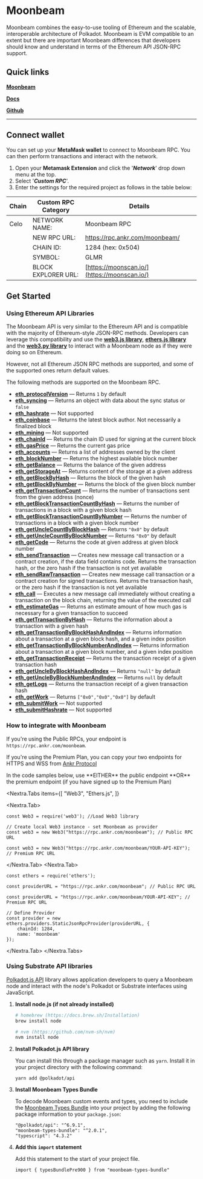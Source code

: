 
# Moonbeam

Moonbeam combines the easy-to-use tooling of Ethereum and the scalable, interoperable architecture of Polkadot.
Moonbeam is EVM compatible to an extent but there are important Moonbeam differences that developers should know and understand in terms of the Ethereum API JSON-RPC support.

## Quick links

[**Moonbeam**](https://moonbeam.foundation/)

[**Docs**](https://docs.moonbeam.network/)

[**Github**](https://github.com/PureStake/moonbeam)

---

## Connect wallet

You can set up your **MetaMask wallet** to connect to Moonbeam RPC. You can then perform transactions and interact with the network.

1. Open your **Metamask Extension** and click the '_**Network**_' drop down menu at the top.
2. Select '_**Custom RPC**_'.
3. Enter the settings for the required project as follows in the table below:


| **Chain** | **Custom RPC Category** | **Details**                                            |
| --------- | ----------------------- | ------------------------------------------------------ |
| Celo      | NETWORK NAME:           | Moonbeam RPC                                               |
|           | NEW RPC URL:            | https://rpc.ankr.com/moonbeam/                             |
|           | CHAIN ID:               | 1284 (hex: 0x504)                                                 |
|           | SYMBOL:                 | GLMR                                                  |
|           | BLOCK EXPLORER URL:     | [https://moonscan.io/](https://moonscan.io/) |

## Get Started

### Using Ethereum API Libraries

The Moonbeam API is very similar to the Ethereum API and is compatible with the majority of Ethereum-style JSON-RPC methods. Developers can leverage this compatibility and use the [**web3.js library**](https://web3js.readthedocs.io/en/v1.7.3/), [**ethers.js library**](https://docs.ethers.io/) and the [**web3.py library**](https://web3py.readthedocs.io/) to interact with a Moonbeam node as if they were doing so on Ethereum.

<Callout type="warning" emoji="❗">
However, not all Ethereum JSON RPC methods are supported, and some of the supported ones return default values. 

The following methods are supported on the Moonbeam RPC. 

 - **[eth_protocolVersion](https://eth.wiki/json-rpc/API#eth_protocolversion)** — Returns `1` by default
 - **[eth_syncing](https://eth.wiki/json-rpc/API#eth_syncing)** — Returns an object with data about the sync status or `false`
 - **[eth_hashrate](https://eth.wiki/json-rpc/API#eth_hashrate)** — Not supported
 - **[eth_coinbase](https://eth.wiki/json-rpc/API#eth_coinbase)** — Returns the latest block author. Not necessarily a finalized block
 - **[eth_mining](https://eth.wiki/json-rpc/API#eth_mining)** — Not supported
 - **[eth_chainId](https://eth.wiki/json-rpc/API#eth_chainid)** — Returns the chain ID used for signing at the current block
 - **[eth_gasPrice](https://eth.wiki/json-rpc/API#eth_gasprice)** — Returns the current gas price
 - **[eth_accounts](https://eth.wiki/json-rpc/API#eth_accounts)** — Returns a list of addresses owned by the client
 - **[eth_blockNumber](https://eth.wiki/json-rpc/API#eth_blocknumber)** — Returns the highest available block number
 - **[eth_getBalance](https://eth.wiki/json-rpc/API#eth_getbalance)** — Returns the balance of the given address
 - **[eth_getStorageAt](https://eth.wiki/json-rpc/API#eth_getstorageat)** — Returns content of the storage at a given address
 - **[eth_getBlockByHash](https://eth.wiki/json-rpc/API#eth_getblockbyhash)** — Returns the block of the given hash
 - **[eth_getBlockByNumber](https://eth.wiki/json-rpc/API#eth_getblockbynumber)** — Returns the block of the given block number
 - **[eth_getTransactionCount](https://eth.wiki/json-rpc/API#eth_gettransactioncount)** — Returns the number of transactions sent from the given address (nonce)
 - **[eth_getBlockTransactionCountByHash](https://eth.wiki/json-rpc/API#eth_getblocktransactioncountbyhash)** — Returns the number of transactions in a block with a given block hash
 - **[eth_getBlockTransactionCountByNumber](https://eth.wiki/json-rpc/API#eth_getblocktransactioncountbynumber)** — Returns the number of transactions in a block with a given block number
 - **[eth_getUncleCountByBlockHash](https://eth.wiki/json-rpc/API#eth_getunclecountbyblockhash)** —  Returns `"0x0"` by default
 - **[eth_getUncleCountByBlockNumber](https://eth.wiki/json-rpc/API#eth_getunclecountbyblocknumber)** — Returns `"0x0"` by default
 - **[eth_getCode](https://eth.wiki/json-rpc/API#eth_getcode)** — Returns the code at given address at given block number
 - **[eth_sendTransaction](https://eth.wiki/json-rpc/API#eth_sendtransaction)** — Creates new message call transaction or a contract creation, if the data field contains code. Returns the transaction hash, or the zero hash if the transaction is not yet available
 - **[eth_sendRawTransaction](https://eth.wiki/json-rpc/API#eth_sendrawtransaction)** — Creates new message call transaction or a contract creation for signed transactions. Returns the transaction hash, or the zero hash if the transaction is not yet available
 - **[eth_call](https://eth.wiki/json-rpc/API#eth_call)** — Executes a new message call immediately without creating a transaction on the block chain, returning the value of the executed call
 - **[eth_estimateGas](https://eth.wiki/json-rpc/API#eth_estimategas)** — Returns an estimate amount of how much gas is necessary for a given transaction to succeed
 - **[eth_getTransactionByHash](https://eth.wiki/json-rpc/API#eth_gettransactionbyhash)** — Returns the information about a transaction with a given hash
 - **[eth_getTransactionByBlockHashAndIndex](https://eth.wiki/json-rpc/API#eth_gettransactionbyblockhashandindex)** — Returns information about a transaction at a given block hash, and a given index position
 - **[eth_getTransactionByBlockNumberAndIndex](https://eth.wiki/json-rpc/API#eth_gettransactionbyblocknumberandindex)** — Returns information about a transaction at a given block number, and a given index position
 - **[eth_getTransactionReceipt](https://eth.wiki/json-rpc/API#eth_gettransactionreceipt)** — Returns the transaction receipt of a given transaction hash
 - **[eth_getUncleByBlockHashAndIndex](https://eth.wiki/json-rpc/API#eth_getunclebyblockhashandindex)** — Returns `"null"` by default
 - **[eth_getUncleByBlockNumberAndIndex](https://eth.wiki/json-rpc/API#eth_getunclebyblocknumberandindex)** — Returns `null` by default
 - **[eth_getLogs](https://eth.wiki/json-rpc/API#eth_getlogs)** — Returns the transaction receipt of a given transaction hash
 - **[eth_getWork](https://eth.wiki/json-rpc/API#eth_getwork)** — Returns `["0x0","0x0","0x0"]` by default
 - **[eth_submitWork](https://eth.wiki/json-rpc/API#eth_submitwork)** — Not supported
 - **[eth_submitHashrate](https://eth.wiki/json-rpc/API#eth_submithashrate)** — Not supported
</Callout>

### How to integrate with Moonbeam

If you're using the Public RPCs, your endpoint is `https://rpc.ankr.com/moonbeam`.

If you're using the Premium Plan, you can copy your two endpoints for HTTPS and WSS from [Ankr Protocol](https://www.ankr.com/protocol/public/)

<Callout>
In the code samples below, use **EITHER** the public endpoint **OR** the premium endpoint (if you have signed up to the Premium Plan)
</Callout>

<Nextra.Tabs
  items={[
    "Web3",
    "Ethers.js",
  ]}
>
  <Nextra.Tab>
```
const Web3 = require('web3'); //Load Web3 library

// Create local Web3 instance - set Moonbeam as provider
const web3 = new Web3("https://rpc.ankr.com/moonbeam"); // Public RPC URL

const web3 = new Web3("https://rpc.ankr.com/moonbeam/YOUR-API-KEY"); // Premium RPC URL

```
  </Nextra.Tab>
  <Nextra.Tab>
```
const ethers = require('ethers');

const providerURL = "https://rpc.ankr.com/moonbeam"; // Public RPC URL

const providerURL = "https://rpc.ankr.com/moonbeam/YOUR-API-KEY"; // Premium RPC URL

// Define Provider
const provider = new ethers.providers.StaticJsonRpcProvider(providerURL, {
    chainId: 1284,
    name: 'moonbeam'
});
```
  </Nextra.Tab>
</Nextra.Tabs>



### Using Substrate API libraries

[Polkadot.js API](https://polkadot.js.org/docs/api/) library allows application developers to query a Moonbeam node and interact with the node's Polkadot or Substrate interfaces using JavaScript. 

1. **Install node.js (if not already installed)**

    ```bash
    # homebrew (https://docs.brew.sh/Installation)
    brew install node

    # nvm (https://github.com/nvm-sh/nvm)
    nvm install node
    ```

2. **Install Polkadot.js API library**

    You can install this through a package manager such as `yarn`. Install it in your project directory with the following command:

    ```
    yarn add @polkadot/api

    ```

3. **Install Moonbeam Types Bundle**

    To decode Moonbeam custom events and types, you need to include the [Moonbeam Types Bundle](https://www.npmjs.com/package/moonbeam-types-bundle) into your project by adding the following package information to your `package.json`:

    ```
    "@polkadot/api": "^6.9.1",
    "moonbeam-types-bundle": "^2.0.1",
    "typescript": "4.3.2"
    ```

4. **Add this `import` statement**

    Add this statement to the start of your project file. 

    ```
    import { typesBundlePre900 } from "moonbeam-types-bundle"
    ```




